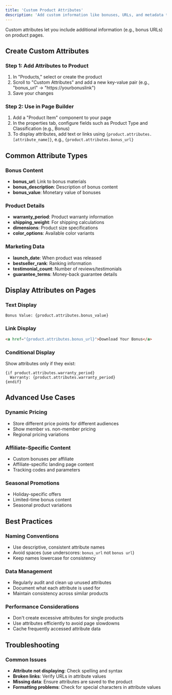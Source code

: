 ```yaml
---
title: 'Custom Product Attributes'
description: 'Add custom information like bonuses, URLs, and metadata to your products'
---
```


Custom attributes let you include additional information (e.g., bonus URLs) on product pages.

## Create Custom Attributes

### Step 1: Add Attributes to Product
1. In "Products," select or create the product
2. Scroll to "Custom Attributes" and add a new key-value pair (e.g., "bonus_url" → "https://yourbonuslink")
3. Save your changes

### Step 2: Use in Page Builder
1. Add a "Product Item" component to your page
2. In the properties tab, configure fields such as Product Type and Classification (e.g., Bonus)
3. To display attributes, add text or links using `{product.attributes.[attribute_name]}`, e.g., `{product.attributes.bonus_url}`

## Common Attribute Types

### Bonus Content
- **bonus_url**: Link to bonus materials
- **bonus_description**: Description of bonus content
- **bonus_value**: Monetary value of bonuses

### Product Details
- **warranty_period**: Product warranty information
- **shipping_weight**: For shipping calculations
- **dimensions**: Product size specifications
- **color_options**: Available color variants

### Marketing Data
- **launch_date**: When product was released
- **bestseller_rank**: Ranking information
- **testimonial_count**: Number of reviews/testimonials
- **guarantee_terms**: Money-back guarantee details

## Display Attributes on Pages

### Text Display
```
Bonus Value: {product.attributes.bonus_value}
```

### Link Display
```html
<a href="{product.attributes.bonus_url}">Download Your Bonus</a>
```

### Conditional Display
Show attributes only if they exist:
```
{if product.attributes.warranty_period}
  Warranty: {product.attributes.warranty_period}
{endif}
```

## Advanced Use Cases

### Dynamic Pricing
- Store different price points for different audiences
- Show member vs. non-member pricing
- Regional pricing variations

### Affiliate-Specific Content
- Custom bonuses per affiliate
- Affiliate-specific landing page content
- Tracking codes and parameters

### Seasonal Promotions
- Holiday-specific offers
- Limited-time bonus content
- Seasonal product variations

## Best Practices

### Naming Conventions
- Use descriptive, consistent attribute names
- Avoid spaces (use underscores: `bonus_url` not `bonus url`)
- Keep names lowercase for consistency

### Data Management
- Regularly audit and clean up unused attributes
- Document what each attribute is used for
- Maintain consistency across similar products

### Performance Considerations
- Don't create excessive attributes for single products
- Use attributes efficiently to avoid page slowdowns
- Cache frequently accessed attribute data

## Troubleshooting

### Common Issues
- **Attribute not displaying**: Check spelling and syntax
- **Broken links**: Verify URLs in attribute values
- **Missing data**: Ensure attributes are saved to the product
- **Formatting problems**: Check for special characters in attribute values 